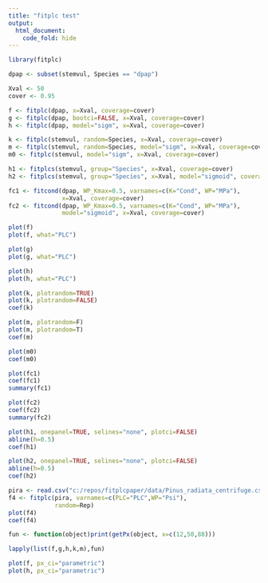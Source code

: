```yaml
---
title: "fitplc test"
output: 
  html_document:
    code_fold: hide
---
```


```r
library(fitplc)

dpap <- subset(stemvul, Species == "dpap")

Xval <- 50
cover <- 0.95

f <- fitplc(dpap, x=Xval, coverage=cover)
g <- fitplc(dpap, bootci=FALSE, x=Xval, coverage=cover)
h <- fitplc(dpap, model="sigm", x=Xval, coverage=cover)

k <- fitplc(stemvul, random=Species, x=Xval, coverage=cover)
m <- fitplc(stemvul, random=Species, model="sigm", x=Xval, coverage=cover)
m0 <- fitplc(stemvul, model="sigm", x=Xval, coverage=cover)

h1 <- fitplcs(stemvul, group="Species", x=Xval, coverage=cover)
h2 <- fitplcs(stemvul, group="Species", x=Xval, model="sigmoid", coverage=cover)

fc1 <- fitcond(dpap, WP_Kmax=0.5, varnames=c(K="Cond", WP="MPa"), 
               x=Xval, coverage=cover)
fc2 <- fitcond(dpap, WP_Kmax=0.5, varnames=c(K="Cond", WP="MPa"), 
               model="sigmoid", x=Xval, coverage=cover)
```


```r
plot(f)
plot(f, what="PLC")
```

```r
plot(g)
plot(g, what="PLC")
```

```r
plot(h)
plot(h, what="PLC")
```

```r
plot(k, plotrandom=TRUE)
plot(k, plotrandom=FALSE)
coef(k)
```

```r
plot(m, plotrandom=F)
plot(m, plotrandom=T)
coef(m)
```

```r
plot(m0)
coef(m0)
```

```r
plot(fc1)
coef(fc1)
summary(fc1)
```


```r
plot(fc2)
coef(fc2)
summary(fc2)
```


```r
plot(h1, onepanel=TRUE, selines="none", plotci=FALSE)
abline(h=0.5)
coef(h1)
```


```r
plot(h2, onepanel=TRUE, selines="none", plotci=FALSE)
abline(h=0.5)
coef(h2)
```

```r
pira <- read.csv("c:/repos/fitplcpaper/data/Pinus_radiata_centrifuge.csv")
f4 <- fitplc(pira, varnames=c(PLC="PLC",WP="Psi"),
             random=Rep)
plot(f4)
coef(f4)
```


```r
fun <- function(object)print(getPx(object, x=c(12,50,88)))

lapply(list(f,g,h,k,m),fun)
```


```r
plot(f, px_ci="parametric")
plot(h, px_ci="parametric")

```


